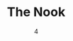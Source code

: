 ---
date: '4'
color: '#EDE1E1'
title: 'The Nook'
descr: 'A tribute wiki website to the Animal Crossing game series using REST API calls.'
image: '/projects/TheNook/Nook_Mockup.png'
github: 'https://github.com/arianadaris/the-nook'
external: 'https://thenook.arianadaris.dev/'
tags:
    - ReactJS
    - HTML/CSS
    - Web API
    - Figma
---
